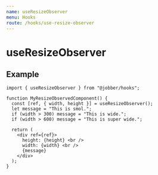 ```yaml
---
name: useResizeObserver
menu: Hooks
route: /hooks/use-resize-observer
---
```


# useResizeObserver

## Example

```tsx
import { useResizeObserver } from "@jobber/hooks";

function MyResizeObservedComponent() {
  const [ref, { width, height }] = useResizeObserver();
  let message = "This is smol.";
  if (width > 300) message = "This is wide.";
  if (width > 600) message = "This is super wide.";

  return (
    <div ref={ref}>
      height: {height} <br />
      width: {width} <br />
      {message}
    </div>
  );
}
```

